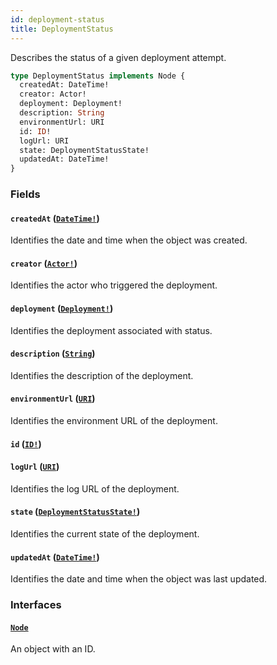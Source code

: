 ```yaml
---
id: deployment-status
title: DeploymentStatus
---
```


Describes the status of a given deployment attempt.

```graphql
type DeploymentStatus implements Node {
  createdAt: DateTime!
  creator: Actor!
  deployment: Deployment!
  description: String
  environmentUrl: URI
  id: ID!
  logUrl: URI
  state: DeploymentStatusState!
  updatedAt: DateTime!
}
```

### Fields

#### `createdAt` ([`DateTime!`](/docs/api/scalars/date-time))

Identifies the date and time when the object was created.

#### `creator` ([`Actor!`](/docs/api/interfaces/actor))

Identifies the actor who triggered the deployment.

#### `deployment` ([`Deployment!`](/docs/api/objects/deployment))

Identifies the deployment associated with status.

#### `description` ([`String`](/docs/api/scalars/string))

Identifies the description of the deployment.

#### `environmentUrl` ([`URI`](/docs/api/scalars/uri))

Identifies the environment URL of the deployment.

#### `id` ([`ID!`](/docs/api/scalars/id))

#### `logUrl` ([`URI`](/docs/api/scalars/uri))

Identifies the log URL of the deployment.

#### `state` ([`DeploymentStatusState!`](/docs/api/enums/deployment-status-state))

Identifies the current state of the deployment.

#### `updatedAt` ([`DateTime!`](/docs/api/scalars/date-time))

Identifies the date and time when the object was last updated.

### Interfaces

#### [`Node`](/docs/api/interfaces/node)

An object with an ID.
